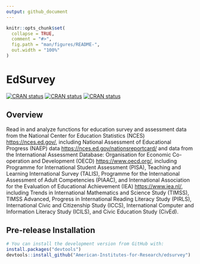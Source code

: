 ```yaml
---
output: github_document
---
```


<!-- README.md is generated from README.Rmd. Please edit that file -->

```r
knitr::opts_chunk$set(
  collapse = TRUE,
  comment = "#>",
  fig.path = "man/figures/README-",
  out.width = "100%"
)
```

# EdSurvey


<!-- badges: start -->

[![CRAN status](https://www.r-pkg.org/badges/version-ago/EdSurvey)](https://www.r-pkg.org/badges/version-ago/EdSurvey)
[![CRAN status](https://cranlogs.r-pkg.org/badges/EdSurvey)](https://cranlogs.r-pkg.org/badges/EdSurvey)
[![CRAN status](https://cranlogs.r-pkg.org/badges/grand-total/EdSurvey)](https://cranlogs.r-pkg.org/badges/grand-total/EdSurvey)

<!-- badges: end -->

## Overview

Read in and analyze functions for education survey and assessment data from the National Center for Education Statistics (NCES) <https://nces.ed.gov/>, including National Assessment of Educational Progress (NAEP) data <https://nces.ed.gov/nationsreportcard/> and data from the International Assessment Database: Organisation for Economic Co-operation and Development (OECD) <https://www.oecd.org/>, including Programme for International Student Assessment (PISA), Teaching and Learning International Survey (TALIS), Programme for the International Assessment of Adult Competencies (PIAAC), and International Association for the Evaluation of Educational Achievement (IEA) <https://www.iea.nl/>, including Trends in International Mathematics and Science Study (TIMSS), TIMSS Advanced, Progress in International Reading Literacy Study (PIRLS), International Civic and Citizenship Study (ICCS), International Computer and Information Literacy Study (ICILS), and Civic Education Study (CivEd).

## Pre-release Installation




``` r
# You can install the development version from GitHub with:
install.packages("devtools")
devtools::install_github("American-Institutes-for-Research/edsurvey")
```

